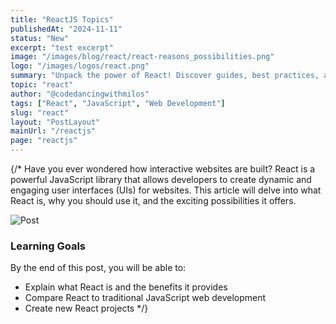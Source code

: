```yaml
---
title: "ReactJS Topics"
publishedAt: "2024-11-11"
status: "New"
excerpt: "test excerpt"
image: "/images/blog/react/react-reasons_possibilities.png"
logo: "/images/logos/react.png"
summary: "Unpack the power of React! Discover guides, best practices, and advanced techniques to build dynamic, responsive, and scalable user interfaces with React and its ecosystem."
topic: "react"
author: "@codedancingwithmilos"
tags: ["React", "JavaScript", "Web Development"]
slug: "react"
layout: "PostLayout"
mainUrl: "/reactjs"
page: "reactjs"
---
```


{/* Have you ever wondered how interactive websites are built? React is a powerful JavaScript library that allows developers to create dynamic and engaging user interfaces (UIs) for websites. This article will delve into what React is, why you should use it, and the exciting possibilities it offers.

![Post](/images/blog/react/react-reasons_possibilities.png)

### Learning Goals

By the end of this post, you will be able to:
- Explain what React is and the benefits it provides
- Compare React to traditional JavaScript web development
- Create new React projects */}